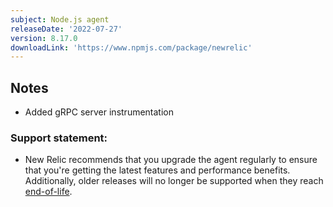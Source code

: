 ```yaml
---
subject: Node.js agent
releaseDate: '2022-07-27'
version: 8.17.0
downloadLink: 'https://www.npmjs.com/package/newrelic'
---
```


## Notes

* Added gRPC server instrumentation


### Support statement:

* New Relic recommends that you upgrade the agent regularly to ensure that you're getting the latest features and performance benefits. Additionally, older releases will no longer be supported when they reach [end-of-life](/docs/using-new-relic/cross-product-functions/install-configure/notification-changes-new-relic-saas-features-distributed-software).